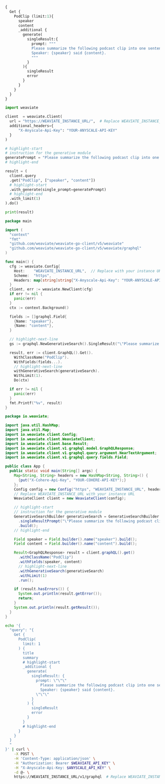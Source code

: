 
<Tabs groupId="languages">
<TabItem value="graphql" label="GraphQL">

```graphql
{
  Get {
    PodClip (limit:1){
      speaker
      content
      _additional {
        generate(
          singleResult:{
          	prompt: """
            Please summarize the following podcast clip into one sentence.
            Speaker: {speaker} said {content}.
            """
          }
        ){
          singleResult
          error
        }
      }
    }
  }
}
```

</TabItem>
<TabItem value="py" label="Python">

```python
import weaviate

client  = weaviate.Client(
  url = "https://WEAVIATE_INSTANCE_URL/",  # Replace WEAVIATE_INSTANCE_URL with your instance URL
  additional_headers={
      "X-Anyscale-Api-Key": "YOUR-ANYSCALE-API-KEY"
  }
)

# highlight-start
# instruction for the generative module
generatePrompt = "Please summarize the following podcast clip into one sentence. Speaker: {speaker} said {content}."
# highlight-end

result = (
  client.query
  .get("PodClip", ["speaker", "content"])
  # highlight-start
  .with_generate(single_prompt=generatePrompt)
  # highlight-end
  .with_limit(1)
).do()

print(result)
```

</TabItem>
<TabItem value="go" label="Go">

```go
package main

import (
  "context"
  "fmt"
  "github.com/weaviate/weaviate-go-client/v5/weaviate"
  "github.com/weaviate/weaviate-go-client/v5/weaviate/graphql"
)

func main() {
  cfg := weaviate.Config{
    Host:    "WEAVIATE_INSTANCE_URL",  // Replace with your instance URL
    Scheme:  "https",
    Headers: map[string]string{"X-Anyscale-Api-Key": "YOUR-ANYSCALE-API-KEY"},
  }
  client, err := weaviate.NewClient(cfg)
  if err != nil {
    panic(err)
  }
  ctx := context.Background()

  fields := []graphql.Field{
    {Name: "speaker"},
    {Name: "content"},
  }

  // highlight-next-line
  gs := graphql.NewGenerativeSearch().SingleResult("\"Please summarize the following podcast clip into one sentence. Speaker: {speaker} said {content}.\"")

  result, err := client.GraphQL().Get().
    WithClassName("PodClip").
    WithFields(fields...).
    // highlight-next-line
    withGenerativeSearch(generativeSearch).
    WithLimit(1).
    Do(ctx)

  if err != nil {
    panic(err)
  }
  fmt.Printf("%v", result)
}
```

</TabItem>
<TabItem value="java" label="Java">

```java
package io.weaviate;

import java.util.HashMap;
import java.util.Map;
import io.weaviate.client.Config;
import io.weaviate.client.WeaviateClient;
import io.weaviate.client.base.Result;
import io.weaviate.client.v1.graphql.model.GraphQLResponse;
import io.weaviate.client.v1.graphql.query.argument.NearTextArgument;
import io.weaviate.client.v1.graphql.query.fields.Field;

public class App {
  public static void main(String[] args) {
    Map<String, String> headers = new HashMap<String, String>() {
      {put("X-Cohere-Api-Key", "YOUR-COHERE-API-KEY");}
    };
    Config config = new Config("https", "WEAVIATE_INSTANCE_URL", headers);
    // Replace WEAVIATE_INSTANCE_URL with your instance URL
    WeaviateClient client = new WeaviateClient(config);

    // highlight-start
    // instruction for the generative module
    GenerativeSearchBuilder generativeSearch = GenerativeSearchBuilder.builder()
      .singleResultPrompt("\"Please summarize the following podcast clip into one sentence. Speaker: {speaker} said {content}.\"")
      .build();
    // highlight-end

    Field speaker = Field.builder().name("speaker").build();
    Field content = Field.builder().name("content").build();

    Result<GraphQLResponse> result = client.graphQL().get()
      .withClassName("PodClip")
      .withFields(speaker, content)
      // highlight-next-line
      .withGenerativeSearch(generativeSearch)
      .withLimit(1)
      .run();

    if (result.hasErrors()) {
      System.out.println(result.getError());
      return;
    }
    System.out.println(result.getResult());
  }
}
```

</TabItem>
<TabItem value="curl" label="Curl">

```bash
echo '{
  "query": "{
    Get {
      PodClip(
        limit: 1
      ) {
        title
        summary
        # highlight-start
        _additional {
          generate(
            singleResult: {
              prompt: \"\"\"
                Please summarize the following podcast clip into one sentence.
                Speaker: {speaker} said {content}.
              \"\"\"
            }
          ) {
            singleResult
            error
          }
        }
        # highlight-end
      }
    }
  }
  "
}' | curl \
    -X POST \
    -H 'Content-Type: application/json' \
    -H "Authorization: Bearer $WEAVIATE_API_KEY" \
    -H "X-Anyscale-Api-Key: $ANYSCALE_API_KEY" \
    -d @- \
    https://WEAVIATE_INSTANCE_URL/v1/graphql  # Replace WEAVIATE_INSTANCE_URL with your instance URL
```

</TabItem>
</Tabs>
